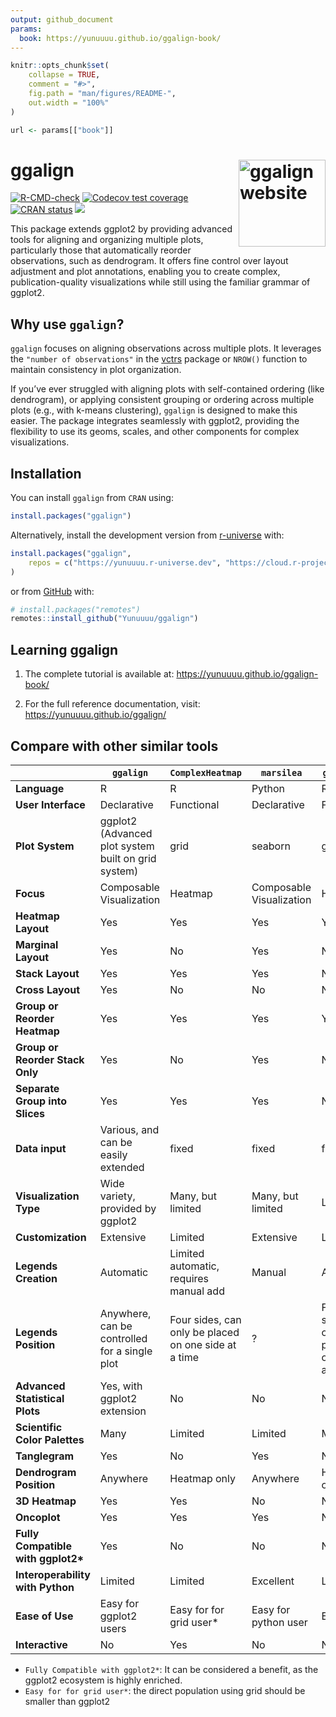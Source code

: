 ```yaml
---
output: github_document
params: 
  book: https://yunuuuu.github.io/ggalign-book/
---
```


<!-- README.md is generated from README.Rmd. Please edit that file -->

```r
knitr::opts_chunk$set(
    collapse = TRUE,
    comment = "#>",
    fig.path = "man/figures/README-",
    out.width = "100%"
)
```

```r
url <- params[["book"]]
```

# ggalign <a href="https://yunuuuu.github.io/ggalign/"><img src="man/figures/logo.png" align="right" height="139" alt="ggalign website" /></a>
<!-- badges: start -->
[![R-CMD-check](https://github.com/Yunuuuu/ggalign/actions/workflows/R-CMD-check.yaml/badge.svg)](https://github.com/Yunuuuu/ggalign/actions/workflows/R-CMD-check.yaml)
[![Codecov test coverage](https://codecov.io/gh/Yunuuuu/ggalign/branch/main/graph/badge.svg)](https://app.codecov.io/gh/Yunuuuu/ggalign?branch=main)
[![CRAN status](https://www.r-pkg.org/badges/version/ggalign)](https://CRAN.R-project.org/package=ggalign)
[![](https://cranlogs.r-pkg.org/badges/ggalign)](https://cran.r-project.org/package=ggalign)
<!-- badges: end -->

This package extends ggplot2 by providing advanced tools for aligning and
organizing multiple plots, particularly those that automatically reorder
observations, such as dendrogram. It offers fine control over layout adjustment
and plot annotations, enabling you to create complex, publication-quality
visualizations while still using the familiar grammar of ggplot2. 

## Why use `ggalign`?
`ggalign` focuses on aligning observations across multiple plots. It leverages
the `"number of observations"` in the
[vctrs](https://vctrs.r-lib.org/reference/vec_size.html) package or `NROW()`
function to maintain consistency in plot organization. 

If you've ever struggled with aligning plots with self-contained ordering (like
dendrogram), or applying consistent grouping or ordering across multiple plots
(e.g., with k-means clustering), `ggalign` is designed to make this easier. The
package integrates seamlessly with ggplot2, providing the flexibility to use its
geoms, scales, and other components for complex visualizations. 

## Installation

You can install `ggalign` from `CRAN` using:
```r
install.packages("ggalign")
```

Alternatively, install the development version from
[r-universe](https://yunuuuu.r-universe.dev/ggalign) with:

```r
install.packages("ggalign",
    repos = c("https://yunuuuu.r-universe.dev", "https://cloud.r-project.org")
)
```

or from [GitHub](https://github.com/Yunuuuu/ggalign) with:
```r
# install.packages("remotes")
remotes::install_github("Yunuuuu/ggalign")
```

## Learning ggalign

 1. The complete tutorial is available at: <https://yunuuuu.github.io/ggalign-book/>

 2. For the full reference documentation, visit: <https://yunuuuu.github.io/ggalign/>

## Compare with other similar tools

|                                     | `ggalign`                                           | `ComplexHeatmap`                                     | `marsilea`               | `ggheatmap`                                          |
| ----------------------------------- | --------------------------------------------------- | ---------------------------------------------------- | ------------------------ | ---------------------------------------------------- |
| **Language**                        | R                                                   | R                                                    | Python                   | R                                                    |
| **User Interface**                  | Declarative                                         | Functional                                           | Declarative              | Functional                                           |
| **Plot System**                     | ggplot2 (Advanced plot system built on grid system) | grid                                                 | seaborn                  | ggplot2                                              |
| **Focus**                           | Composable Visualization                            | Heatmap                                              | Composable Visualization | Heatmap                                              |
| **Heatmap Layout**                  | Yes                                                 | Yes                                                  | Yes                      | Yes                                                  |
| **Marginal Layout**                 | Yes                                                 | No                                                   | Yes                      | No                                                   |
| **Stack Layout**                    | Yes                                                 | Yes                                                  | Yes                      | No                                                   |
| **Cross Layout**                    | Yes                                                 | No                                                   | No                       | No                                                   |
| **Group or Reorder Heatmap**        | Yes                                                 | Yes                                                  | Yes                      | Yes                                                  |
| **Group or Reorder Stack Only**     | Yes                                                 | No                                                   | Yes                      | No                                                   |
| **Separate Group into Slices**      | Yes                                                 | Yes                                                  | Yes                      | No                                                   |
| **Data input**                      | Various, and can be easily extended                 | fixed                                                | fixed                    | fixed                                                |
| **Visualization Type**              | Wide variety, provided by ggplot2                   | Many, but limited                                    | Many, but limited        | Limited                                              |
| **Customization**                   | Extensive                                           | Limited                                              | Extensive                | Limited                                              |
| **Legends Creation**                | Automatic                                           | Limited automatic, requires manual add               | Manual                   | Automatic                                            |
| **Legends Position**                | Anywhere, can be controlled for a single plot       | Four sides, can only be placed on one side at a time | ?                        | Four sides, can only be placed on one side at a time |
| **Advanced Statistical Plots**      | Yes, with ggplot2 extension                         | No                                                   | No                       | No                                                   |
| **Scientific Color Palettes**       | Many                                                | Limited                                              | Limited                  | Many                                                 |
| **Tanglegram**                      | Yes                                                 | No                                                   | Yes                      | No                                                   |
| **Dendrogram Position**             | Anywhere                                            | Heatmap only                                         | Anywhere                 | Heatmap only                                         |
| **3D Heatmap**                      | Yes                                                 | Yes                                                  | No                       | No                                                   |
| **Oncoplot**                        | Yes                                                 | Yes                                                  | Yes                      | No                                                   |
| **Fully Compatible with ggplot2\*** | Yes                                                 | No                                                   | No                       | No                                                   |
| **Interoperability with Python**    | Limited                                             | Limited                                              | Excellent                | Limited                                              |
| **Ease of Use**                     | Easy for ggplot2 users                              | Easy for for grid user\*                             | Easy for python user     | Easy                                                 |
| **Interactive**                     | No                                                  | Yes                                                  | No                       | No                                                   |
  - `Fully Compatible with ggplot2*`: It can be considered a benefit, as the ggplot2 ecosystem is highly enriched.
  - `Easy for for grid user*`: the direct population using grid should be smaller than ggplot2
